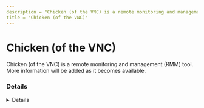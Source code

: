 ---
description = "Chicken (of the VNC) is a remote monitoring and management (RMM) tool. More information will be added as it becomes available."
title = "Chicken (of the VNC)"
---



# Chicken (of the VNC)

Chicken (of the VNC) is a remote monitoring and management (RMM) tool. More information will be added as it becomes available.

### Details
<Details author={""}
         category={""}
         created={""}
         website={""}
         lastModified={""}
         privileges={""}
         free={ false }
         verification={ false }
/>






### Forensic Artifacts









### References
- [https://github.com/flit/cotvnc](https://github.com/flit/cotvnc)


